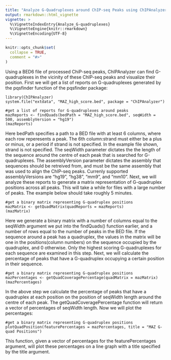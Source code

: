 ```yaml
---
title: "Analyze G-Quadruplexes around ChIP-seq Peaks using ChIPAnalyzer"
output: rmarkdown::html_vignette
vignette: >
  %\VignetteIndexEntry{Analyze_G-quadruplexes}
  %\VignetteEngine{knitr::rmarkdown}
  %\VignetteEncoding{UTF-8}
---
```


```r
knitr::opts_chunk$set(
  collapse = TRUE,
  comment = "#>"
)
```
Using a BED6 file of processed ChiP-seq peaks, ChIPAnalyzer can find G-quadruplexes in the vicinity of
these ChIP-seq peaks and visualize their position. First we will get a list of reports on G-quadruplexes generated by the pqsfinder function of the pqsfinder package:

```
library(ChIPAnalyzer)
system.file("extdata", "MAZ_high_score.bed", package = "ChIPAnalyzer")

#get a list of reports for G-quadruplexes around peaks
mazReports <- findQuads(bedPath = "MAZ_high_score.bed", seqWidth = 500, assemblyVersion = "hg19")
(mazReports)
```

Here bedPath specifies a path to a BED file with at least 6 columns, where each row reperesents a peak. The 6th column:strand must either be a plus or minus, or a period if strand is not specified. In the example file shown, strand is not specified. The seqWidth parameter dictates the the length of the sequence around the centre of each peak that is searched for G-quadruplexes. The assemblyVersion parameter dictates the assembly that sequences should be retreived from, and must be the same assembly that was used to align the ChIP-seq peaks. Currenly supported assemblyVersions are "hg19", "hg38", "mm9", and "mm10". Next, we will analyze these reports to generate a matrix representation of G-quadruplex positions across all peaks. This will take a while for files with a large number of peaks. The example below should take roughly 5 minutes.

```
#get a binary matrix representing G-quadruplex positions
mazMatrix <- getQuadMatrix(quadReports = mazReports)
(mazMatrix)

```

Here we generate a binary matrix with a number of columns equal to the seqWidth argument we put into the findQuads() function earlier, and a number of rows equal to the number of peaks in the BED file. If the sequence around a peak has a quadruplex, the values in the matrix will be one in the positions(column numbers) on the sequence occupied by the quadruplex, and 0 otherwise. Only the highest scoring G-quadruplexes for each sequence are examined in this step. Next, we will calculate the percentage of peaks that have a G-quadruplex occupying a certain position in their sequence.

```
#get a binary matrix representing G-quadruplex positions
mazPercentages <- getQuadCoveragePercentage(quadMatrix = mazMatrix)
(mazPercentages)
```

In the above step we calculate the percentage of peaks that have a quadruplex at each position on the position of seqWidth length around the centre of each peak. The getQuadCoveragePercentage function will return a vector of percentages of seqWidth length. Now we will plot the percentages:

```
#get a binary matrix representing G-quadruplex positions
plotQuadPosition(featurePercentages = mazPercentages, title = "MAZ G-quad Positions")
```

This function, given a vector of percentages for the featurePercentages argument, will plot these percentages on a line graph with a title specified by the title argument.
